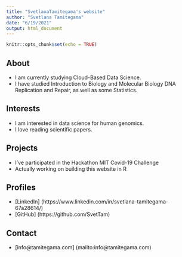 ```yaml
---
title: "SvetlanaTamitegama's website"
author: "Svetlana Tamitegama"
date: "6/19/2021"
output: html_document
---
```


```r
knitr::opts_chunk$set(echo = TRUE)
```

## About

* I am currently studying Cloud-Based Data Science.
* I have studied Introduction to Biology and Molecular Biology DNA Replication and Repair, as well as some Statistics.

## Interests

* I am interested in data science for human genomics.
* I love reading scientific papers.

## Projects

* I've participated in the Hackathon MIT Covid-19 Challenge    
* Actually working on building this website in R

## Profiles

* [LinkedIn] (https://www.linkedin.com/in/svetlana-tamitegama-67a28614/)
* [GitHub] (https://github.com/SvetTam)

## Contact

* [info@tamitegama.com] (mailto:info@tamitegama.com)


